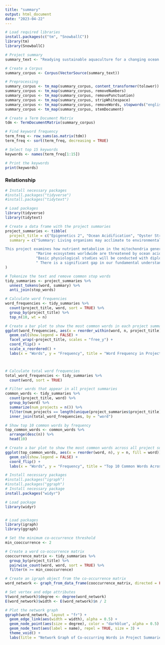 ```yaml
---
title: "summary"
output: html_document
date: "2023-04-22"
---
```


```r
# Load required libraries
install.packages(c("tm", "SnowballC"))
library(tm)
library(SnowballC)

# Project summary
summary_text <- "Readying sustainable aquaculture for a changing ocean: uncovering the mechanisms associated with intergenerational carryover effects to enhance bivalve resilience to acidification. The proposed effort will identify how parental environmental conditions drive shellfish offspring performance, including describing underlying mechanisms. To do this we will examine intergenerational effects of ocean acidification in the Manila clam, a globally cultured species that will serve as a model for marine bivalves and related taxa. By comprehensively investigating gamete status following parental pCO2 exposures, this project will uncover the non-genetic carriers of information across generations while simultaneously identifying factors that predict high performance of larvae in acidified conditions. By leveraging and working closely on a complementary NOAA supported project, we are able to expand our traditional research objectives with an objective centered around increasing diversity and inclusion in marine sciences. The specific objectives include 1) Characterize carryover performance in clams in response to ocean acidification, 2) Identify maternal macromolecule contribution of intergenerational plasticity and carryover performance, 3) Identify paternal epigenetic signatures associated with intergenerational plasticity and carryover performance, and 4) Develop inclusive educational experiences and products for underserved groups. The proposed work supports Washington Sea Grants commitment to cultivating partnerships and practicing a commitment to diversity, equity and inclusion. The objectives directly align with the critical program areas of Sustainable Fisheries and Aquaculture, Ocean Literacy and Workforce Development, and Healthy Coastal Ecosystems."

# Create a Corpus
summary_corpus <- Corpus(VectorSource(summary_text))

# Preprocessing
summary_corpus <- tm_map(summary_corpus, content_transformer(tolower))
summary_corpus <- tm_map(summary_corpus, removeNumbers)
summary_corpus <- tm_map(summary_corpus, removePunctuation)
summary_corpus <- tm_map(summary_corpus, stripWhitespace)
summary_corpus <- tm_map(summary_corpus, removeWords, stopwords("english"))
summary_corpus <- tm_map(summary_corpus, stemDocument)

# Create a Term Document Matrix
tdm <- TermDocumentMatrix(summary_corpus)

# Find keyword frequency
term_freq <- row_sums(as.matrix(tdm))
term_freq <- sort(term_freq, decreasing = TRUE)

# Select top 15 keywords
keywords <- names(term_freq[1:15])

# Print the keywords
print(keywords)

```

### Relationship

```r
# Install necessary packages
#install.packages("tidyverse")
#install.packages("tidytext")

# Load packages
library(tidyverse)
library(tidytext)

# Create a data frame with the project summaries
project_summaries <- tibble(
  project_title = c("Epigenetics 2", "Ocean Acidification", "Oyster Stressors", "Oyster Restoration"),
  summary = c("Summary: Living organisms may acclimate to environmental changes through epigenetic modifications to DNA, which alter the way genetic instructions are interpreted without altering the DNA code itself. While these modifications to organismal phenotype or function can be reversible, some of them may be inherited by offspring, potentially producing multiple, heritable outcomes from a single genome and affecting ecological and evolutionary outcomes. This project uses symbiotic, metabolically complex reef building corals as a model system to test the connections between physiological, epigenetic, and metabolic states, and predict how population and community dynamics are influenced by epigenetically-modulated phenotypes. This work will advance biological knowledge by delineating fundamental links (Rules of Life) between ubiquitous organismal energetic processes, epigenetics, and eco-evolutionary outcomes. The Broader Impacts activities parallel the project’s integrative approach, linking insights from Environment x Energetics x Epigenetics x Ecology for Education into an E5 platform. The E5 platform will provide i) early career STEM training, ii) local and global community education, and iii) educational resources for open science, quantitative approaches, and research reproducibility. Further, this E5 platform will train and inform the next generation of diverse scientists and public by combining local and global initiatives focusing on groups underrepresented in STEM.

This project examines how nutrient metabolism in the mitochondria generates cofactors and energy that will instruct the epigenetic machinery in the cell nucleus to modulate genome function to appropriately respond to environmental conditions. Environmentally-responsive metabolic function and energetic-epigenetic linkages act as drivers of complex emergent phenotypes. To elucidate relationships that are the basis for Rules of Life with respect to epigenetics, this project will use integrative experimental and modeling approaches focused on reef building corals to: 1) link nutritionally-provisioned metabolites with epigenetic and organismal state through seasonal sampling across environmental gradients; 2) expand current Dynamic Energy Budget (DEB) models for symbiotic organisms to further integrate critical facets of nutritional symbiosis and calcification; 3) experimentally modulate metabolic and therefore epigenetic states through repeated exposure to increased temperature and nutrients, to test intra- and trans-generational epigenetic inheritance; 4) use DEB theory to identify shifts in energetics associated with epigenetic modulation, and link these sub-organismal processes to higher levels of organization; and 5) integrate findings into a generalizable, predictive eco-evolutionary model that links nutritional interactions, metabolic states, and subsequent epigenetic effects to the timescales regulating organismal processes and eco-evolutionary outcomes. This effort will provide characterization of environmental epigenetic phenomena in ecosystem-engineering marine invertebrates. This characterization includes determining the mechanisms and the degree of epigenetic ‘memory’ both within and across generations. By including information on environmental legacies, propagated by epigenetics, this project will advance both organismal and population-based models and improve capacity to predict responses to acute and chronic environmental signals.",
              "Marine ecosystems worldwide are threatened by ocean acidification, a process caused by the unprecedented rate at which carbon dioxide is increasing in the atmosphere. Since ocean change is predicted to be rapid, extreme, and widespread, marine species may face an “adapt-or-die” scenario. However, modifications to the DNA sequence may be induced in response to a stress like ocean acidification and then inherited. Such “epigenetic” modifications may hold the key to population viability under global climate change, but they have been understudied. The aim of this research is to characterize the role of DNA methylation, a heritable epigenetic system, in the response of Eastern oysters (Crassostrea virginica) to ocean acidification. The intellectual merit lies in the integrative approach, which will characterize the role of DNA methylation in the intergenerational response of oysters to ocean acidification. These interdisciplinary data, spanning from molecular to organismal levels, will provide insight into mechanisms that underlie the capacity of marine invertebrates to respond to ocean acidification and lay the foundation for future transgenerational studies. Ocean acidification currently threatens marine species worldwide and has already caused significant losses in aquaculture, especially in Crassostrea species. This research has broader impacts for breeding, aquaculture, and the economy. Under the investigators’ “Epigenetics to Ocean” (E2O) training program, the investigators will build STEM talent in bioinformatics and biogeochemistry, expose girls in low-income school districts to careers in genomics, and advance the field through open science and reproducibility.",
              "Basic physiological studies will be conducted with diploid, triploid and tetraploid larvae produced from the same MBP lines to determine tolerances to three environmental factors which are being altered by climate change. These include temperature, salinity and low pH, individually and in combination. Differential response will be assessed by changes in oxygen consumption rates, shell morphology and survival rates. Cohorts of diploid, triploid and tetraploid juvenile oysters will be grown out in several locations in the two States and closely monitored for survival and performance (e.g. growth rate, condition index). Shotgun proteomics will be used to permit efficient comparison of protein expression patterns on the entire genome. Changes in global DNA methylation will also be examined to assess the role of the environment in influencing the epigenetic landscape, and how this translates to phenotype. A subset of oysters from the first experiments will be selected for spawning larvae that can then be similarly assessed to determine how parental environmental conditions affect larval performance.",
              " There is a significant gap in our fundamental understanding of this species’ resilience in the face of environmental change, ecological interactions, and population structure. This information is critical to local restoration efforts and to predicting how molluscs will adapt to long-term environmental change. There is recent evidence that oysters have the capacity to respond to environmental change at a rate beyond what would be predicted by genetic variation alone. The overall objective of this research is to produce genomic resources and capacity to understand the response of Olympia oysters to environmental change. Specifically, a draft genome assembly for the Olympia oyster will be produced and used to understand how responses of the Olympia oyster to environmental changes are inherited (i.e., genetic or epigenetic) using restriction site associated DNA sequencing (RAD-Seq) and bisulfite sequencing (BS-Seq). A web-based platform will be developed based on these resources that will be used for discovery and further collaboration.")
)

# Tokenize the text and remove common stop words
tidy_summaries <- project_summaries %>%
  unnest_tokens(word, summary) %>%
  anti_join(stop_words)

# Calculate word frequencies
word_frequencies <- tidy_summaries %>%
  count(project_title, word, sort = TRUE) %>%
  group_by(project_title) %>%
  top_n(10, wt = n)

# Create a bar plot to show the most common words in each project summary
ggplot(word_frequencies, aes(x = reorder_within(word, n, project_title), y = n, fill = project_title)) +
  geom_col(show.legend = FALSE) +
  facet_wrap(~project_title, scales = "free_y") +
  coord_flip() +
  scale_x_reordered() +
  labs(x = "Words", y = "Frequency", title = "Word Frequency in Project Summaries")



# Calculate total word frequencies
total_word_frequencies <- tidy_summaries %>%
  count(word, sort = TRUE)

# Filter words that appear in all project summaries
common_words <- tidy_summaries %>%
  count(project_title, word) %>%
  group_by(word) %>%
  summarize(num_projects = n()) %>%
  filter(num_projects == length(unique(project_summaries$project_title))) %>%
  inner_join(total_word_frequencies, by = "word")

# Show top 10 common words by frequency
top_common_words <- common_words %>%
  arrange(desc(n)) %>%
  head(10)

# Create a bar plot to show the most common words across all project summaries
ggplot(top_common_words, aes(x = reorder(word, n), y = n, fill = word)) +
  geom_col(show.legend = FALSE) +
  coord_flip() +
  labs(x = "Words", y = "Frequency", title = "Top 10 Common Words Across Project Summaries")

```




```r
# Install necessary packages
#install.packages("igraph")
#install.packages("ggraph")
# Install necessary package
install.packages("widyr")

# Load package
library(widyr)


# Load packages
library(igraph)
library(ggraph)

# Set the minimum co-occurrence threshold
min_cooccurrence <- 2

# Create a word co-occurrence matrix
cooccurrence_matrix <- tidy_summaries %>%
  group_by(project_title) %>%
  pairwise_count(word, word, sort = TRUE) %>%
  filter(n >= min_cooccurrence)

# Create an igraph object from the co-occurrence matrix
word_network <- graph_from_data_frame(cooccurrence_matrix, directed = FALSE)

# Set vertex and edge attributes
V(word_network)$degree <- degree(word_network)
E(word_network)$width <- E(word_network)$n / 2

# Plot the network graph
ggraph(word_network, layout = "fr") +
  geom_edge_link(aes(width = width), alpha = 0.5) +
  geom_node_point(aes(size = degree), color = "darkblue", alpha = 0.5) +
  geom_node_text(aes(label = name), repel = TRUE, size = 3) +
  theme_void() +
  labs(title = "Network Graph of Co-occurring Words in Project Summaries")

```


